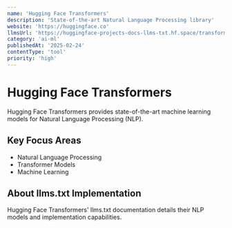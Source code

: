 ```yaml
---
name: 'Hugging Face Transformers'
description: 'State-of-the-art Natural Language Processing library'
website: 'https://huggingface.co'
llmsUrl: 'https://huggingface-projects-docs-llms-txt.hf.space/transformers/llms.txt'
category: 'ai-ml'
publishedAt: '2025-02-24'
contentType: 'tool'
priority: 'high'
---
```


# Hugging Face Transformers

Hugging Face Transformers provides state-of-the-art machine learning models for Natural Language Processing (NLP).

## Key Focus Areas

- Natural Language Processing
- Transformer Models
- Machine Learning

## About llms.txt Implementation

Hugging Face Transformers' llms.txt documentation details their NLP models and implementation capabilities.
